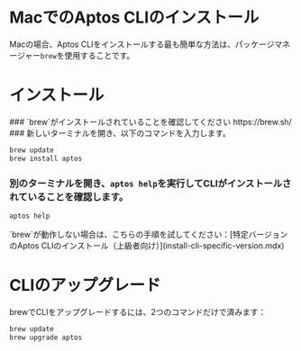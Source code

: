 
# MacでのAptos CLIのインストール

Macの場合、Aptos CLIをインストールする最も簡単な方法は、パッケージマネージャー`brew`を使用することです。

# インストール

<Steps>
### `brew`がインストールされていることを確認してください https://brew.sh/
### 新しいターミナルを開き、以下のコマンドを入力します。

```bash filename="Terminal"
brew update
brew install aptos
```

### 別のターミナルを開き、`aptos help`を実行してCLIがインストールされていることを確認します。

```bash filename="Terminal"
aptos help
```
</Steps>

<Callout type="warning">
`brew`が動作しない場合は、こちらの手順を試してください：[特定バージョンのAptos CLIのインストール（上級者向け）](install-cli-specific-version.mdx)
</Callout>

# CLIのアップグレード

brewでCLIをアップグレードするには、2つのコマンドだけで済みます：

```bash filename="Terminal"
brew update
brew upgrade aptos
```
